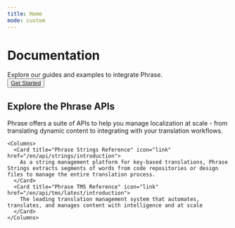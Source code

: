 ```yaml
---
title: Home
mode: custom
---
```


<div id="landing-page">
  <div class="hero" >
    <h1 class="hero__title">Documentation</h1>
    <div class="hero__subtitle">Explore our guides and examples to integrate Phrase.</div>
    <button class="hero__button">
      <a href="/en/api-reference/">Get Started</a> <Icon icon="arrow-right" iconType="solid" color="171b19" />
    </button>
  </div>

  <div class="content">
    <h2 class="content__title">Explore the Phrase APIs</h2>
    <div class="content__description">Phrase offers a suite of APIs to help you manage localization at scale - from translating dynamic content to integrating with your translation workflows.</div>
  
    <Columns>
      <Card title="Phrase Strings Reference" icon="link" href="/en/api/strings/introduction">
        As a string management platform for key-based translations, Phrase Strings extracts segments of words from code repositories or design files to manage the entire translation process.
      </Card>
      <Card title="Phrase TMS Reference" icon="link" href="/en/api/tms/latest/introduction">
        The leading translation management system that automates, translates, and manages content with intelligence and at scale
      </Card>
    </Columns>
  </div>
</div>

